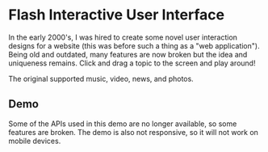 # Flash Interactive User Interface

In the early 2000's, I was hired to create some novel user interaction designs for a website (this was before such a thing as a "web application"). Being old and outdated, many features are now broken but the idea and uniqueness remains. Click and drag a topic to the screen and play around!

The original supported music, video, news, and photos.

## Demo

<Callout emoji='🪫'>
  Some of the APIs used in this demo are no longer available, so some features are broken. The demo is also not responsive, so it will not work on mobile devices.
</Callout>

<Flash name='interactive/ui' />
